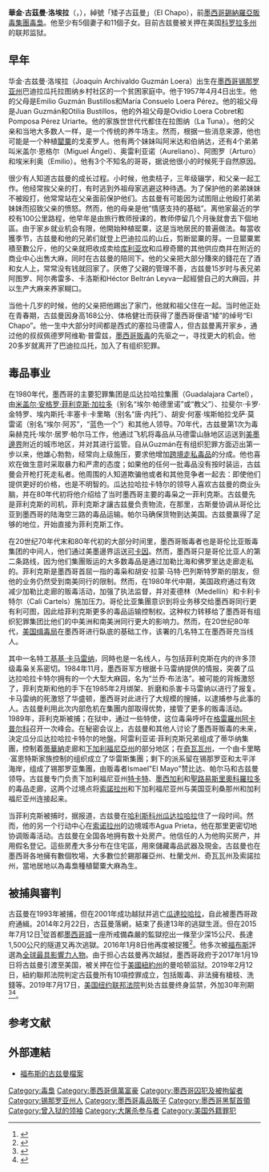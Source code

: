 {{多個問題|
{{refimprove|time=2015-10-19T21:13:21+00:00}}
{{expand|time=2015-10-19T21:13:06+00:00}}
{{roughtranslation|time=2019-07-21T08:09:44+00:00}}
}}
{{Spanish name|Guzmán|Loera}}
{{Infobox criminal
| name               = 華金·古茲曼·洛埃拉<br/>Joaquín Guzmán Loera
| image = Booking photo of Joaquin “El Chapo“ Guzman (front).jpg
| image_size         = 200px
| image_alt          = 
| image_caption      = 
| birth_name         = Joaquín Archivaldo Guzmán Loera
| birth_date         = {{birth date and age|1957|4|4|df=yes}}
| birth_place        = {{MEX}}[[錫那羅亞州|錫那羅亞州]]{{tsl|en|Badiraguato Municipality|Badiraguato}} La Tuna
| nationality = {{MEX}}
| residence = {{US}}[[科罗拉多州|科罗拉多州]][[弗里蒙特县_(怀俄明州)|弗里蒙特县]][[佛罗伦萨_(科罗拉多州)|佛罗伦萨]]
| alias              = {{plainlist|
* ''矮子''<br />"el Chapo" Guzmán
}}
| height             = {{convert|1.68|m|ftin|abbr=on}}
| weight             = {{convert|75|kg|lb|abbr=on}}
| charge             = [[販毒|販毒]]、[[謀殺|謀殺]]、[[洗錢|洗錢]]
| conviction         = 
| conviction_penalty = 
| reward_amount      = 墨西哥：380萬美元<ref>{{cite news |url=http://www.bbc.com/news/world-latin-america-33517118 |title=Mexico offers $3.8m reward in hunt for escaped drug lord |work=BBC News |date=13 July 2015 |accessdate=2015-07-14 |archive-date=2015-07-15 |archive-url=https://web.archive.org/web/20150715005627/http://www.bbc.com/news/world-latin-america-33517118 |dead-url=no }}</ref><br/>美國：500萬美元<ref name=rewards>{{cite web| url=http://www.state.gov/j/inl/narc/rewards/115366.htm| title=Narcotics Rewards Program: Joaquín Guzmán-Loera| year=2015| publisher=U.S. Department of State| accessdate=2015-07-16| archive-url=https://web.archive.org/web/20140114200955/http://www.state.gov/j/inl/narc/rewards/115366.htm| archive-date=2014-01-14| dead-url=yes}}</ref>
| capture_status     =  終身監禁
| wanted_by          = {{flagicon|Mexico}} [[Attorney_General_of_Mexico|墨西哥總檢察長]]<br>{{flagicon image|Flag of the United States Drug Enforcement Administration.svg|size=23px}} [[美國緝毒局|美國緝毒局]]
| wanted_since       = 2001年（2014年落網前）
| years_at_large     = {{For year month day| year=2004| month=01| day=01}}
| predecessor        = [[Miguel_Ángel_Félix_Gallardo|Miguel Ángel Félix Gallardo]]
| successor          = 
| escaped            = 2015年7月11日
| occupation         = [[錫納羅亞販毒集團|錫納羅亞販毒集團]]首領 
| spouse             = {{Collapsible list
|title = 至少5名
|1 = Alejandrina María Salazar Hernández (1977)
|2 = Estela Peña (date unknown)
|3 = Griselda López Pérez (mid-1980s)
|4 = Emma Coronel Aispuro (2007)
}} *最近發現：Ellery Dolci (1990s)
| parents            = 
| children           = {{Collapsible list
|title = 至少11名
|1 = Valerie Guzmán 
|2 = Jesús Alfredo Guzmán Salazar
|3 = César Guzmán Salazar
|4 = Alejandrina Gisselle Guzmán Salazar
|5 = Édgar Guzmán López (†)
|6 = Joaquín Guzmán López
|7 = Ovidio Guzmán López
|8 = Kim Guzman Dolci
|9 = Griselda Guadalupe Guzmán López
|10 = María Joaquina Guzmán Coronel
|11= Emali Guadalupe Guzmán 
|12= Laisha Guzmán
|13= Isabel Guzmán
}}
}}
'''華金·古茲曼·洛埃拉'''（{{lang-es|'''Joaquín Guzmán Loera'''}}，{{bd|1957年|4月4日|catidx=Guzmán, Joaquín}}），綽號「矮子古茲曼」（El Chapo），前[[墨西哥|墨西哥]][[錫納羅亞販毒集團|錫納羅亞販毒集團]][[毒梟|毒梟]]。他至少有5個妻子和11個子女。目前古兹曼被关押在美国[[科罗拉多州|科罗拉多州]]的联邦监狱。

== 早年 ==
华金·古兹曼·洛埃拉（Joaquín Archivaldo Guzmán Loera）出生在[[墨西哥|墨西哥]][[錫那羅亞州|锡那罗亚州]]巴迪拉瓜托拉图纳乡村社区的一个贫困家庭中。他于1957年4月4日出生。他的父母是Emilio Guzmán Bustillos和María Consuelo Loera Pérez。他的祖父母是Juan Guzmán和Otilia Bustillos，他的外祖父母是Ovidio Loera Cobret和Pomposa Pérez Uriarte。他的家族世世代代都住在拉图纳（La Tuna）。他的父亲和当地大多数人一样，是一个传统的养牛场主。然而，根据一些消息来源，他也可能是一个种植[[罌粟|罌粟]]的戈麦罗人。他有两个妹妹叫阿米达和伯纳达，还有4个弟弟叫米盖尔·恩格尔（Miguel Ángel）、奥雷利亚诺（Aureliano）、阿图罗（Arturo）和埃米利奥（Emilio）。他有3个不知名的哥哥，据说他很小的时候死于自然原因。

很少有人知道古兹曼的成长过程。小时候，他卖桔子，三年级辍学，和父亲一起工作。他经常挨父亲的打，有时逃到外祖母家逃避这种待遇。为了保护他的弟弟妹妹不被殴打，他常常站在父亲面前保护他们。古兹曼有可能因为试图阻止他殴打弟弟妹妹而招致父亲的愤怒。然而，他的母亲是他“情感支持的基础”。离他家最近的学校有100公里路程，他早年是由旅行教师授课的，教师停留几个月後就會去下個地區。由于家乡就业机会有限，他開始种植罂粟，这是当地居民的普遍做法。每當收獲季节，古兹曼和他的兄弟们就登上巴迪拉瓜的山丘，剪断罂粟的芽。一旦罌粟累積至數公斤，他的父亲就把收成卖给[[库利亚坎|库利亚坎]]和瓜穆奇爾的其他供应商并在附近的商业中心出售大麻，同时在古兹曼的陪同下。他的父亲把大部分賺來的錢花在了酒和女人上，常常没有钱就回家了。厌倦了父親的管理不善，古兹曼15岁时与表兄弟阿图罗、阿尔弗雷多、卡洛斯和Héctor Beltrán Leyva一起經營自己的大麻园，并以生产大麻来养家糊口。

当他十几岁的时候，他的父亲把他踢出了家门，他就和祖父住在一起。当时他正处在青春期，古兹曼因身高168公分、体格健壮而获得了墨西哥俚语“矮”的绰号“El Chapo”。他一生中大部分时间都是西式的塞拉马德雷人，但古兹曼离开家乡，通过他的叔叔佩德罗阿维勒·普雷兹，[[墨西哥毒品戰爭|墨西哥贩毒]]的先驱之一，寻找更大的机会。他20多岁就离开了巴迪拉瓜托，加入了有组织犯罪。

== 毒品事业 ==
在1980年代，墨西哥的主要犯罪集团是瓜达拉哈拉集團（Guadalajara Cartel），由[[米盖尔·安格罗·菲利克斯·加拉多|米盖尔·安格罗·菲利克斯·加拉多]]（别名“埃尔·帕德里诺”或“教父”）、拉斐尔·卡罗·金特罗、埃内斯托·丰塞卡·卡里略（别名“唐·内托”）、胡安·何塞·埃斯帕拉戈萨·莫雷诺（别名“埃尔·阿苏”，“蓝色一个”）和其他人领导。70年代，古兹曼第1次为毒枭赫克托·埃尔·居罗·帕尔马工作，他通过飞机将毒品从马德雷山脉地区运送到[[美墨邊界|美墨邊界]]附近的城市地区，并对其进行监管。自从Guzmán在有组织犯罪方面迈出第一步以来，他雄心勃勃，经常向上级施压，要求他增加[[走私毒品|跨境走私毒品]]的分成。他也喜欢在做生意时采取暴力和严肃的态度；如果他的任何一批毒品没有按时装运，古兹曼会开枪打死走私者。他周围的人知道欺骗他或者和其他竞争者一起去：即使他们提供更好的价格，也是不明智的。瓜达拉哈拉卡特尔的领导人喜欢古兹曼的商业头脑，并在80年代初将他介绍给了当时墨西哥主要的毒枭之一菲利克斯。古兹曼先是菲利克斯的司机，菲利克斯才讓古兹曼负责物流，在那里，古斯曼协调从哥伦比亚到墨西哥的陆海空三路的毒品运输。帕尔马确保货物到达美国。古兹曼赢得了足够的地位，开始直接为菲利克斯工作。

在20世纪70年代末和80年代初的大部分时间里，墨西哥贩毒者也是哥伦比亚贩毒集团的中间人，他们通过美墨邊界运送[[可卡因|可卡因]]。然而，墨西哥只是哥伦比亚人的第二条路线，因为他们集團贩运的大多数毒品是通过加勒比海和佛罗里达走廊走私的。菲利克斯是墨西哥首屈一指的毒枭和胡安·拉蒙·马特·巴列斯特罗斯的朋友，但他的业务仍然受到南美同行的限制。然而，在1980年代中期，美国政府通过有效减少加勒比走廊的贩毒活动，加强了执法监督，并对麦德林（Medellín）和卡利卡特尔（Cali Cartels）施加压力。哥伦比亚集團意识到将业务移交给墨西哥同行更有利可图，因此给菲利克斯更多的毒品运输控制权。这种权力转移给了墨西哥有组织犯罪集团比他们的中美洲和南美洲同行更大的影响力。然而，在20世纪80年代，[[美国缉毒局|美国缉毒局]]在墨西哥进行臥底的基础工作，该署的几名特工在墨西哥充当线人。

其中一名特工[[基基·卡马雷纳|基基·卡马雷纳]]，同時也是一名线人，与包括菲利克斯在内的许多顶级毒枭关系密切。1984年11月，墨西哥军方根据卡马雷纳提供的情报，突袭了瓜达拉哈拉卡特尔拥有的一个大型大麻园，名为“兰乔·布法洛”。被可能的背叛激怒了，菲利克斯和他的手下在1985年2月绑架、折磨和杀害卡马雷纳以进行了报复。卡马雷纳的死激怒了华盛顿，墨西哥对此进行了大规模的搜捕，以逮捕参与此事的人。古兹曼利用此次内部危机在集團内部取得优势，接管了更多的贩毒活动。1989年，菲利克斯被捕；在狱中，通过一些特使，这位毒枭呼吁在[[格雷羅州|格雷羅州]][[阿卡普尔科|阿卡普尔科]]召开一次峰会。在秘密会议上，古兹曼和其他人讨论了墨西哥贩毒的未来，決定瓜分瓜达拉哈拉卡特尔的地盤。阿雷利亚诺·菲利克斯兄弟组成了蒂华纳集團，控制着[[蒂華納|蒂華納]]走廊和[[下加利福尼亞州|下加利福尼亞州]]的部分地区；在[[奇瓦瓦州|奇瓦瓦州]]，一个由卡里略·富恩特斯家族控制的组织成立了华雷斯集團；剩下的派系留在锡那罗亚和太平洋海岸，组成了锡那罗亚集團，由贩毒者Ismael"El Mayo"赞比达、帕尔马和古兹曼领导。古兹曼专门负责下加利福尼亚州[[特卡特|特卡特]]、[[墨西加利|墨西加利]]和[[聖路易斯里奧科羅拉多|聖路易斯里奧科羅拉多]]的毒品走廊，这两个过境点将[[索諾拉州|索諾拉州]]和下加利福尼亚州与美国亚利桑那州和加利福尼亚州连接起来。

当菲利克斯被捕时，据报道，古兹曼在[[哈利斯科州|哈利斯科州]][[瓜达拉哈拉_(墨西哥)|瓜达拉哈拉]]住了一段时间。然而，他的另一个行动中心在[[索诺拉州|索诺拉州]]的边境城市Agua Prieta，他在那里更密切地协调贩毒活动。古兹曼在全国各地拥有数十处房产。他信任的人为他购买房产，并用假名登记。這些房產大多分布在住宅區，用來儲藏毒品武器及現金。古兹曼也在墨西哥各地擁有數個牧場，大多數位於錫那羅亞州、杜蘭戈州、奇瓦瓦州及索諾拉州，當地居地以為毒梟種植罌粟大麻為生。

==被捕與審判==
古茲曼在1993年被捕，但在2001年成功越狱并逃亡[[瓜達拉哈拉_(墨西哥)|瓜達拉哈拉]]，自此被墨西哥政府通緝。2014年2月22日，古茲曼落網，結束了長達13年的逃獄生涯。但在2015年7月12日<ref name="a">{{Cite web |url=http://edition.cnn.com/2015/07/12/world/mexico-el-chapo-escape/ |title=存档副本 |accessdate=2015-07-15 |archive-date=2015-07-14 |archive-url=https://web.archive.org/web/20150714235920/http://edition.cnn.com/2015/07/12/world/mexico-el-chapo-escape |dead-url=no }}</ref>從首都[[墨西哥城|墨西哥城]]一座所戒備森嚴的監獄挖出一條至少深15公尺、長達1,500公尺的隧道又再次逃獄。2016年1月8日他再度被捉獲<ref name="b">{{Cite news |url=https://www.rt.com/news/328304-druglord-chapo-captured-mexico/ |title=Mexico captures fugitive drug lord ‘El Chapo’ Guzman |work=RT |date=2016-01-08 |accessdate=2016-01-31 |archive-date=2016-02-01 |archive-url=https://web.archive.org/web/20160201043455/https://www.rt.com/news/328304-druglord-chapo-captured-mexico/ |dead-url=yes }}</ref>。他多次被[[福布斯|福布斯]]評選為[[福布斯雜誌全球最具影響力人物列表|全球最具影響力人物]]。由于担心古兹曼再次越狱，墨西哥政府于2017年1月19日将古兹曼引渡至美国，被关押在位于[[美國|美國]][[紐約州|紐約州]]的曼哈顿监狱。2019年2月12日，紐約聯邦法院判定古茲曼所有10項控罪成立，包括販毒、非法擁有槍枝、洗錢等。2019年7月17日，[[纽约的法院|美国纽约联邦法院]]判处古兹曼终身监禁，外加30年刑期<ref name="c">{{Cite news|url=https://www.bbc.com/news/world-us-canada-47218887|title=El Chapo trial: Mexican drug lord Joaquín Guzmán found guilty|work=BBC News|date=2019-02-13|accessdate=2019-02-13|archive-date=2019-02-13|archive-url=https://web.archive.org/web/20190213041507/https://www.bbc.com/news/world-us-canada-47218887|dead-url=no}}</ref><ref name="d">{{Cite web |url=http://cn.rfi.fr/%E6%94%BF%E6%B2%BB/20190717-%E6%9B%BE%E4%B8%A4%E5%BA%A6%E6%88%90%E5%8A%9F%E8%B6%8A%E7%8B%B1-%E5%A2%A8%E8%A5%BF%E5%93%A5%E5%A4%A7%E6%AF%92%E6%9E%AD%E7%9F%AE%E5%AD%90%E5%8F%A4%E5%85%B9%E6%9B%BC%E8%A2%AB%E5%88%A4%E7%BB%88%E8%BA%AB%E7%9B%91%E7%A6%81 |title=曾两度成功越狱 墨西哥大毒枭“矮子”古兹曼被判终身监禁 |accessdate=2019-07-18 |archive-date=2019-07-18 |archive-url=https://web.archive.org/web/20190718022600/http://cn.rfi.fr/%25E6%2594%25BF%25E6%25B2%25BB/20190717-%25E6%259B%25BE%25E4%25B8%25A4%25E5%25BA%25A6%25E6%2588%2590%25E5%258A%259F%25E8%25B6%258A%25E7%258B%25B1-%25E5%25A2%25A8%25E8%25A5%25BF%25E5%2593%25A5%25E5%25A4%25A7%25E6%25AF%2592%25E6%259E%25AD%25E7%259F%25AE%25E5%25AD%2590%25E5%258F%25A4%25E5%2585%25B9%25E6%259B%25BC%25E8%25A2%25AB%25E5%2588%25A4%25E7%25BB%2588%25E8%25BA%25AB%25E7%259B%2591%25E7%25A6%2581 |dead-url=no }}</ref>。

==参考文献==
{{reflist}}

==外部連結==
*[http://www.forbes.com/profile/joaquin-guzman-loera/ 福布斯的古兹曼檔案]{{Wayback|url=http://www.forbes.com/profile/joaquin-guzman-loera/ |date=20141020160924 }}

{{Authority control}}
{{DEFAULTSORT:Guzman, Joaquin El Chapo}}
[[Category:毒梟|Category:毒梟]]
[[Category:墨西哥億萬富豪|Category:墨西哥億萬富豪]]
[[Category:墨西哥囚犯及被拘留者|Category:墨西哥囚犯及被拘留者]]
[[Category:锡那罗亚州人|Category:锡那罗亚州人]]
[[Category:墨西哥毒品販子|Category:墨西哥毒品販子]]
[[Category:墨西哥黑幫首領|Category:墨西哥黑幫首領]]
[[Category:曾入狱的领袖|Category:曾入狱的领袖]]
[[Category:大屠杀参与者|Category:大屠杀参与者]]
[[Category:美国外籍罪犯|Category:美国外籍罪犯]]